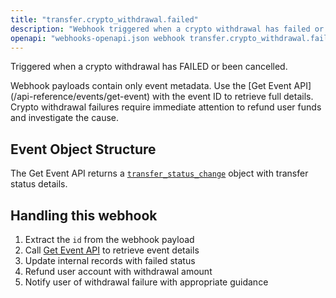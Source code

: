 ```yaml
---
title: "transfer.crypto_withdrawal.failed"
description: "Webhook triggered when a crypto withdrawal has failed or been cancelled"
openapi: "webhooks-openapi.json webhook transfer.crypto_withdrawal.failed"
---
```


Triggered when a crypto withdrawal has FAILED or been cancelled.

<Note>
Webhook payloads contain only event metadata. Use the [Get Event API](/api-reference/events/get-event) with the event ID to retrieve full details.
</Note>

<Warning>
Crypto withdrawal failures require immediate attention to refund user funds and investigate the cause.
</Warning>

## Event Object Structure

The Get Event API returns a [`transfer_status_change`](/api-reference/events/transfer-status-change-object) object with transfer status details.

## Handling this webhook

1. Extract the `id` from the webhook payload
2. Call [Get Event API](/api-reference/events/get-event) to retrieve event details
3. Update internal records with failed status
4. Refund user account with withdrawal amount
5. Notify user of withdrawal failure with appropriate guidance